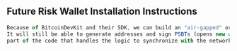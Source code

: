 
## Future Risk Wallet Installation Instructions
```js filename="BitcoinDevKit snippet" {3} copy
Because of BitcoinDevKit and their SDK, we can build an "air-gapped" or "Offline" wallet  that physically can't connect to the Bitcoin network.;
It will still be able to generate addresses and sign PSBTs (opens new window), but with a greatly reduced attack surface because a sizable;
part of the code that handles the logic to synchronize with the network would be entirely omitted in the final executable binary.;


```





